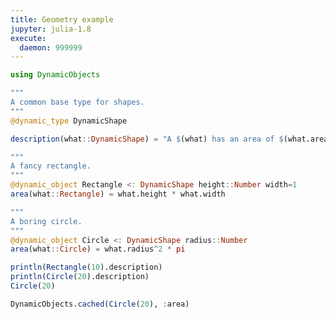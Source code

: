 ```yaml
---
title: Geometry example
jupyter: julia-1.8
execute:
  daemon: 999999
---
```


```julia
using DynamicObjects

"""
A common base type for shapes.
"""
@dynamic_type DynamicShape

description(what::DynamicShape) = "A $(what) has an area of $(what.area)."

"""
A fancy rectangle.
"""
@dynamic_object Rectangle <: DynamicShape height::Number width=1  
area(what::Rectangle) = what.height * what.width

"""
A boring circle.
"""
@dynamic_object Circle <: DynamicShape radius::Number
area(what::Circle) = what.radius^2 * pi 

println(Rectangle(10).description)
println(Circle(20).description)
Circle(20)  

DynamicObjects.cached(Circle(20), :area)
```  
